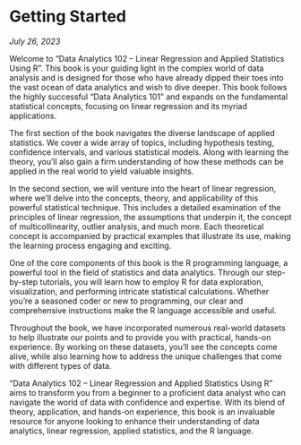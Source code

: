 # Getting Started

*July 26, 2023*

Welcome to "Data Analytics 102 -- Linear Regression and Applied Statistics Using R". This book is your guiding light in the complex world of data analysis and is designed for those who have already dipped their toes into the vast ocean of data analytics and wish to dive deeper. This book follows the highly successful "Data Analytics 101" and expands on the fundamental statistical concepts, focusing on linear regression and its myriad applications.

The first section of the book navigates the diverse landscape of applied statistics. We cover a wide array of topics, including hypothesis testing, confidence intervals, and various statistical models. Along with learning the theory, you'll also gain a firm understanding of how these methods can be applied in the real world to yield valuable insights.

In the second section, we will venture into the heart of linear regression, where we'll delve into the concepts, theory, and applicability of this powerful statistical technique. This includes a detailed examination of the principles of linear regression, the assumptions that underpin it, the concept of multicollinearity, outlier analysis, and much more. Each theoretical concept is accompanied by practical examples that illustrate its use, making the learning process engaging and exciting. 

One of the core components of this book is the R programming language, a powerful tool in the field of statistics and data analytics. Through our step-by-step tutorials, you will learn how to employ R for data exploration, visualization, and performing intricate statistical calculations. Whether you're a seasoned coder or new to programming, our clear and comprehensive instructions make the R language accessible and useful. 

Throughout the book, we have incorporated numerous real-world datasets to help illustrate our points and to provide you with practical, hands-on experience. By working on these datasets, you'll see the concepts come alive, while also learning how to address the unique challenges that come with different types of data.

"Data Analytics 102 -- Linear Regression and Applied Statistics Using R" aims to transform you from a beginner to a proficient data analyst who can navigate the world of data with confidence and expertise. With its blend of theory, application, and hands-on experience, this book is an invaluable resource for anyone looking to enhance their understanding of data analytics, linear regression, applied statistics, and the R language.
